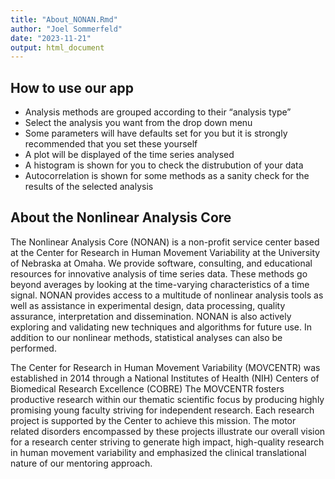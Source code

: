 ```yaml
---
title: "About_NONAN.Rmd"
author: "Joel Sommerfeld"
date: "2023-11-21"
output: html_document
---
```


## How to use our app

-   Analysis methods are grouped according to their "analysis type"
-   Select the analysis you want from the drop down menu
-   Some parameters will have defaults set for you but it is strongly recommended that you set these yourself
-   A plot will be displayed of the time series analysed
-   A histogram is shown for you to check the distrubution of your data
-   Autocorrelation is shown for some methods as a sanity check for the results of the selected analysis

## About the Nonlinear Analysis Core

The Nonlinear Analysis Core (NONAN) is a non-profit service center based at the Center for Research in Human Movement Variability at the University of Nebraska at Omaha. We provide software, consulting, and educational resources for innovative analysis of time series data. These methods go beyond averages by looking at the time-varying characteristics of a time signal. NONAN provides access to a multitude of nonlinear analysis tools as well as assistance in experimental design, data processing, quality assurance, interpretation and dissemination. NONAN is also actively exploring and validating new techniques and algorithms for future use. In addition to our nonlinear methods, statistical analyses can also be performed.

The Center for Research in Human Movement Variability (MOVCENTR) was established in 2014 through a National Institutes of Health (NIH) Centers of Biomedical Research Excellence (COBRE) The MOVCENTR fosters productive research within our thematic scientific focus by producing highly promising young faculty striving for independent research. Each research project is supported by the Center to achieve this mission. The motor related disorders encompassed by these projects illustrate our overall vision for a research center striving to generate high impact, high-quality research in human movement variability and emphasized the clinical translational nature of our mentoring approach.
